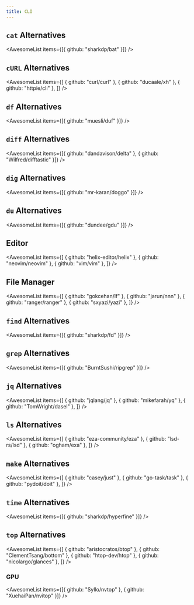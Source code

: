 ```yaml
---
title: CLI
---
```


## `cat` Alternatives

<AwesomeList items={[{ github: "sharkdp/bat" }]} />

## `cURL` Alternatives

<AwesomeList
  items={[
    { github: "curl/curl" },
    { github: "ducaale/xh" },
    { github: "httpie/cli" },
  ]}
/>

## `df` Alternatives

<AwesomeList items={[{ github: "muesli/duf" }]} />

## `diff` Alternatives

<AwesomeList
  items={[{ github: "dandavison/delta" }, { github: "Wilfred/difftastic" }]}
/>

## `dig` Alternatives

<AwesomeList items={[{ github: "mr-karan/doggo" }]} />

## `du` Alternatives

<AwesomeList items={[{ github: "dundee/gdu" }]} />

## Editor

<AwesomeList
  items={[
    { github: "helix-editor/helix" },
    { github: "neovim/neovim" },
    { github: "vim/vim" },
  ]}
/>

## File Manager

<AwesomeList
  items={[
    { github: "gokcehan/lf" },
    { github: "jarun/nnn" },
    { github: "ranger/ranger" },
    { github: "sxyazi/yazi" },
  ]}
/>

## `find` Alternatives

<AwesomeList items={[{ github: "sharkdp/fd" }]} />

## `grep` Alternatives

<AwesomeList items={[{ github: "BurntSushi/ripgrep" }]} />

## `jq` Alternatives

<AwesomeList
  items={[
    { github: "jqlang/jq" },
    { github: "mikefarah/yq" },
    { github: "TomWright/dasel" },
  ]}
/>

## `ls` Alternatives

<AwesomeList
  items={[
    { github: "eza-community/eza" },
    { github: "lsd-rs/lsd" },
    { github: "ogham/exa" },
  ]}
/>

## `make` Alternatives

<AwesomeList
  items={[
    { github: "casey/just" },
    { github: "go-task/task" },
    { github: "pydoit/doit" },
  ]}
/>

## `time` Alternatives

<AwesomeList items={[{ github: "sharkdp/hyperfine" }]} />

## `top` Alternatives

<AwesomeList
  items={[
    { github: "aristocratos/btop" },
    { github: "ClementTsang/bottom" },
    { github: "htop-dev/htop" },
    { github: "nicolargo/glances" },
  ]}
/>

### GPU

<AwesomeList
  items={[{ github: "Syllo/nvtop" }, { github: "XuehaiPan/nvitop" }]}
/>
